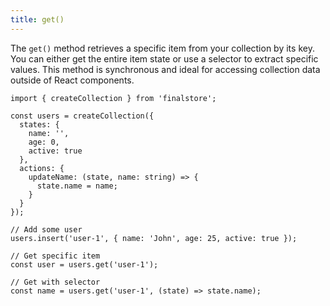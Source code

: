 ```yaml
---
title: get()
---
```


The `get()` method retrieves a specific item from your collection by its key. You can either get the entire item state or use a selector to extract specific values. This method is synchronous and ideal for accessing collection data outside of React components.

```tsx
import { createCollection } from 'finalstore';

const users = createCollection({
  states: {
    name: '',
    age: 0,
    active: true
  },
  actions: {
    updateName: (state, name: string) => {
      state.name = name;
    }
  }
});

// Add some user
users.insert('user-1', { name: 'John', age: 25, active: true });

// Get specific item
const user = users.get('user-1');

// Get with selector
const name = users.get('user-1', (state) => state.name);
```
